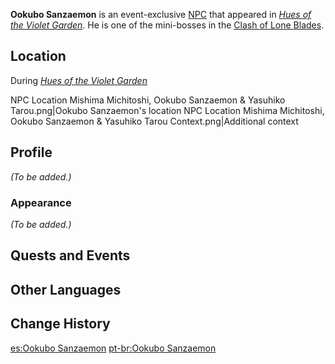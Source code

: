 {{Meta
<!-- Remove this template after adding the missing info -->
|missing_NPC_profile  = yes
}}
{{Character Infobox
|type             = Event NPC
|image            = Enemy Nobushi - Hitsukeban.png
|region           = Inazuma
|location         = Inazuma
|affiliation      = Nobushi
|title            = Fired for Failing to Guard the Clan Head's Gate
}}
'''Ookubo Sanzaemon''' is an event-exclusive [[NPC]] that appeared in ''[[Hues of the Violet Garden]]''. He is one of the mini-bosses in the [[Clash of Lone Blades]].

==Location==
;During ''[[Hues of the Violet Garden]]''
<gallery>
NPC Location Mishima Michitoshi, Ookubo Sanzaemon & Yasuhiko Tarou.png|Ookubo Sanzaemon's location
NPC Location Mishima Michitoshi, Ookubo Sanzaemon & Yasuhiko Tarou Context.png|Additional context
</gallery>

==Profile==
<!-- detailed story/lore information goes here -->
''(To be added.)''

===Appearance===
''(To be added.)''

==Quests and Events==
{{Quests and Events}}

==Other Languages==
{{Other Languages|default_hidden = 1
|en      = Ookubo Sanzaemon
|zhs     = 大久保三左卫门
|zhs_rm  = Dàjiǔbǎo Sānzuǒwèimén
|zht     = 大久保三左衛門
|zht_rm  = Dàjiǔbǎo Sānzuǒwèimén
|ja      = 大久保三左衛門
|ja_rm   = Ookubo Sanzaemon
|ko      = 오오쿠보 산자에몬
|es      = Ookubo Sanzaemon
|fr      = Ookubo Sanzaemon
|ru      = Окубо Сандзаэмон
|th      = Ookubo Sanzaemon
|vi      = Ookubo Sanzaemon
|de      = Ookubo Sanzaemon
|id      = Ookubo Sanzaemon
|pt      = Ookubo Sanzaemon
}}

==Change History==
{{Change History|2.6}}

[[es:Ookubo Sanzaemon]]
[[pt-br:Ookubo Sanzaemon]]